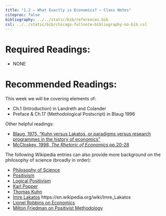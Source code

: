 ```yaml
---
title: "1.2 — What Exactly is Economics? — Class Notes"
citeproc: false
bibliography: ../../static/bib/references.bib
csl: ../../static/bib/chicago-fullnote-bibliography-no-bib.csl
---
```



# Required Readings:

- NONE

# Recommended Readings:

This week we will be covering elements of:

- <i class="fas fas fa-book"></i> Ch.1 (Introduction) in Landreth and Colander
- <i class="fas fas fa-book"></i> Preface & Ch.17 (Methodological Postscript) in Blaug 1996 

Other helpful readings:

- [<i class="fas fa-file-pdf"></i> Blaug, 1975, "Kuhn versus Lakatos, or paradigms versus research programmes in the history of economics"](/readings/Blaug-1975.pdf)
- [<i class="fas fa-file-pdf"></i> McCloskey, 1998, *The Rhetoric of Economics* pp.20-28](/readings/McCloskey-1998.pdf)

The following Wikipedia entries can also provide more background on the philosophy of science (broadly in order):

- [<i class="fab fa-wikipedia-w"></i> Philosophy of Science](https://en.wikipedia.org/wiki/Philosophy_of_science)
- [<i class="fab fa-wikipedia-w"></i> Positivism](http://en.wikipedia.org/wiki/Positivism)
- [<i class="fab fa-wikipedia-w"></i> Logical Positivism](https://en.wikipedia.org/wiki/Logical_positivism)
- [<i class="fab fa-wikipedia-w"></i> Karl Popper](https://en.wikipedia.org/wiki/Karl_Popper)
- [<i class="fab fa-wikipedia-w"></i> Thomas Kuhn](https://en.wikipedia.org/wiki/Thomas_Kuhn)
- [<i class="fab fa-wikipedia-w"></i> Imre Lakatos](https://en.wikipedia.org/wiki/Imre_Lakatos)
https://en.wikipedia.org/wiki/Imre_Lakatos
- [<i class="fab fa-wikipedia-w"></i> Lionel Robbins on Economics](https://en.wikipedia.org/wiki/An_Essay_on_the_Nature_and_Significance_of_Economic_Science)
- [<i class="fab fa-wikipedia-w"></i> Milton Friedman on Positivist Methodology](https://en.wikipedia.org/wiki/Essays_in_Positive_Economics)
